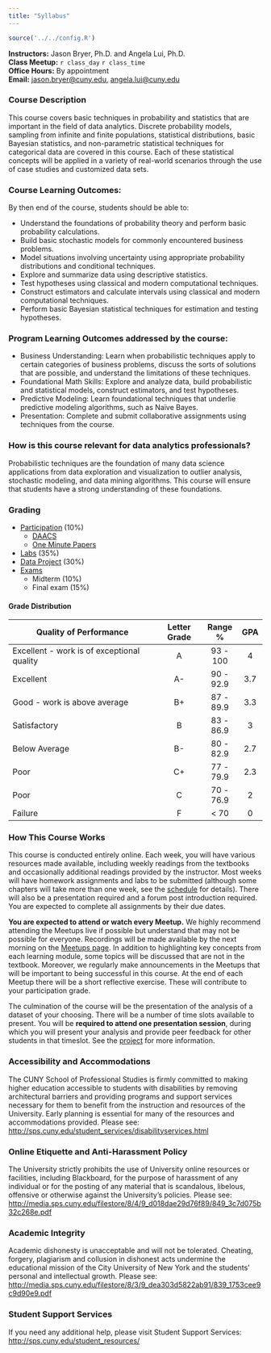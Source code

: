 ```yaml
---
title: "Syllabus"
---
```


```r
source('../../config.R')
```


**Instructors:** Jason Bryer, Ph.D. and Angela Lui, Ph.D.  
**Class Meetup:** `r class_day` `r class_time`  
**Office Hours:** By appointment  
**Email:** <a href="mailto:jason.bryer@cuny.edu">jason.bryer@cuny.edu</a>, <a href="mailto:angela.lui@cuny.edu">angela.lui@cuny.edu</a>    


### Course Description

This course covers basic techniques in probability and statistics that are important in the field of data analytics. Discrete probability models, sampling from infinite and finite populations, statistical distributions, basic Bayesian statistics, and non-parametric statistical techniques for categorical data are covered in this course. Each of these statistical concepts will be applied in a variety of real-world scenarios through the use of case studies and customized data sets.


### Course Learning Outcomes:

By then end of the course, students should be able to:

* Understand the foundations of probability theory and perform basic probability calculations.
* Build basic stochastic models for commonly encountered business problems.
* Model situations involving uncertainty using appropriate probability distributions and conditional techniques.
* Explore and summarize data using descriptive statistics.
* Test hypotheses using classical and modern computational techniques.
* Construct estimators and calculate intervals using classical and modern computational techniques.
* Perform basic Bayesian statistical techniques for estimation and testing hypotheses.

### Program Learning Outcomes addressed by the course:

* Business Understanding:  Learn when probabilistic techniques apply to certain categories of business problems, discuss the sorts of solutions that are possible, and understand the limitations of these techniques.
* Foundational Math Skills: Explore and analyze data, build probabilistic and statistical models, construct estimators, and test hypotheses.
* Predictive Modeling:  Learn foundational techniques that underlie predictive modeling algorithms, such as Naïve Bayes.
* Presentation:  Complete and submit collaborative assignments using techniques from the course.

### How is this course relevant for data analytics professionals?

Probabilistic techniques are the foundation of many data science applications from data exploration and visualization to outlier analysis, stochastic modeling, and data mining algorithms. This course will ensure that students have a strong understanding of these foundations.

### Grading

* [Participation](/assignments/participation) (10%)
	* [DAACS](/assignments/daacs)
	* [One Minute Papers](/assignments/participation)
* [Labs](/assignments/labs) (35%)
* [Data Project](/assignments/project) (30%)
* [Exams](/assignments/exams/)
	* Midterm (10%)
	* Final exam (15%)

#### Grade Distribution

Quality of Performance                     | Letter Grade | Range %   | GPA  |
-------------------------------------------|:------------:|:---------:|:----:|
Excellent - work is of exceptional quality |      A       | 93 - 100  |  4   |
Excellent                                  |      A-      | 90 - 92.9 | 3.7  |
Good - work is above average               |      B+      | 87 - 89.9 | 3.3  |
Satisfactory                               |      B       | 83 - 86.9 |  3   |
Below Average                              |      B-      | 80 - 82.9 | 2.7  |
Poor                                       |      C+      | 77 - 79.9 | 2.3  |
Poor                                       |      C       | 70 - 76.9 |  2   |
Failure                                    |      F       |   < 70    |  0   |

### How This Course Works

This course is conducted entirely online. Each week, you will have various resources made available, including weekly readings from the textbooks and occasionally additional readings provided by the instructor. Most weeks will have homework assignments and labs to be submitted (although some chapters will take more than one week, see the [schedule](/course-overview/schedule/) for details). There will also be a presentation required and a forum post introduction required. You are expected to complete all assignments by their due dates.

**You are expected to attend or watch every Meetup.** We highly recommend attending the Meetups live if possible but understand that may not be possible for everyone. Recordings will be made available by the next morning on the [Meetups page](/course-overview/meetups/). In addition to highlighting key concepts from each learning module, some topics will be discussed that are not in the textbook. Moreover, we regularly make announcements in the Meetups that will be important to being successful in this course. At the end of each Meetup there will be a short reflective exercise. These will contribute to your participation grade.

The culmination of the course will be the presentation of the analysis of a dataset of your choosing. There will be a number of time slots available to present. You will be **required to attend one presentation session**, during which you will present your analysis and provide peer feedback for other students in that timeslot. See the [project](/assignments/project/) for more information.

### Accessibility and Accommodations

The CUNY School of Professional Studies is firmly committed to making higher education accessible to students with disabilities by removing architectural barriers and providing programs and support services necessary for them to benefit from the instruction and resources of the University. Early planning is essential for many of the resources and accommodations provided. Please see: [http://sps.cuny.edu/student_services/disabilityservices.html](http://sps.cuny.edu/student_services/disabilityservices.html)

### Online Etiquette and Anti-Harassment Policy

The University strictly prohibits the use of University online resources or facilities, including Blackboard, for the purpose of harassment of any individual or for the posting of any material that is scandalous, libelous, offensive or otherwise against the University’s policies.  Please see: [http://media.sps.cuny.edu/filestore/8/4/9_d018dae29d76f89/849_3c7d075b32c268e.pdf](http://media.sps.cuny.edu/filestore/8/4/9_d018dae29d76f89/849_3c7d075b32c268e.pdf)

### Academic Integrity

Academic dishonesty is unacceptable and will not be tolerated. Cheating, forgery, plagiarism and collusion in dishonest acts undermine the educational mission of the City University of New York and the students' personal and intellectual growth. Please see: [http://media.sps.cuny.edu/filestore/8/3/9_dea303d5822ab91/839_1753cee9c9d90e9.pdf](http://media.sps.cuny.edu/filestore/8/3/9_dea303d5822ab91/839_1753cee9c9d90e9.pdf)

### Student Support Services

If you need any additional help, please visit Student Support Services: 
[http://sps.cuny.edu/student_resources/](http://sps.cuny.edu/student_resources/)
